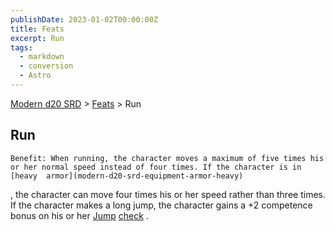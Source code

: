 ```yaml
---
publishDate: 2023-01-02T00:00:00Z
title: Feats
excerpt: Run
tags:
  - markdown
  - conversion
  - Astro
---
```


[Modern d20 SRD](/#modernD20) > [Feats](modern-d20-srd-feats-index) > Run

## Run




    Benefit: When running, the character moves a maximum of five times his or her normal speed instead of four times. If the character is in
    [heavy  armor](modern-d20-srd-equipment-armor-heavy)
, the character can move four times his or her speed rather than three times. If the character makes a long jump, the character gains a +2 competence bonus on his or her
[Jump](modern-d20-srd-skills-jump)
[check](modern-d20-srd-skills-skill-basics-php#skill-check-index)
.
